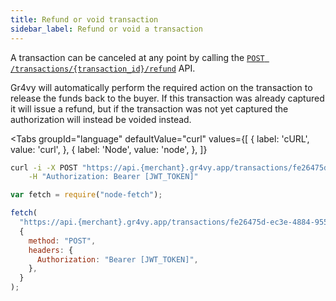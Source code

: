 ```yaml
---
title: Refund or void transaction
sidebar_label: Refund or void a transaction
---
```



A transaction can be canceled at any point by calling the
[`POST /transactions/{transaction_id}/refund`](/reference#operation/refund-transaction)
API.

Gr4vy will automatically perform the required action on the transaction to
release the funds back to the buyer. If this transaction was already captured it
will issue a refund, but if the transaction was not yet captured the
authorization will instead be voided instead.

<Tabs
  groupId="language"
  defaultValue="curl"
  values={[
    { label: 'cURL', value: 'curl', },
    { label: 'Node', value: 'node', },
  ]}
>
  <TabItem value="curl">

```bash {7}
curl -i -X POST "https://api.{merchant}.gr4vy.app/transactions/fe26475d-ec3e-4884-9553-f7356683f7f9/refund" \
    -H "Authorization: Bearer [JWT_TOKEN]"
```

  </TabItem>
  <TabItem value="node">

```js
var fetch = require("node-fetch");

fetch(
  "https://api.{merchant}.gr4vy.app/transactions/fe26475d-ec3e-4884-9553-f7356683f7f9/refund",
  {
    method: "POST",
    headers: {
      Authorization: "Bearer [JWT_TOKEN]",
    },
  }
);
```

</TabItem>
</Tabs>
